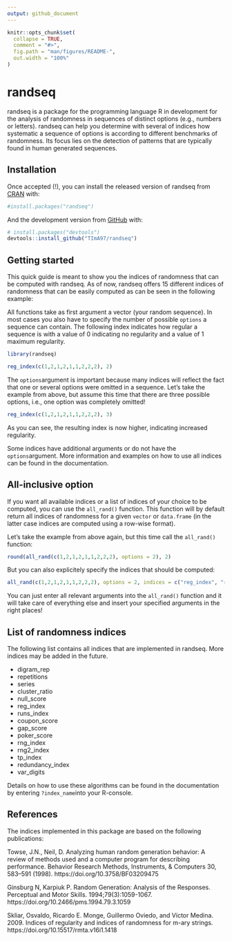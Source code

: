 ```yaml
---
output: github_document
---
```


```r
knitr::opts_chunk$set(
  collapse = TRUE,
  comment = "#>",
  fig.path = "man/figures/README-",
  out.width = "100%"
)
```

# randseq

randseq is a package for the programming language R in development for the 
analysis of randomness in sequences of distinct options (e.g., numbers or 
letters). randseq can help you determine with several of indices how systematic 
a sequence of options is according to different benchmarks of randomness. Its 
focus lies on the detection of patterns that are typically found in human 
generated sequences.

## Installation

Once accepted (!), you can install the released version of randseq from [CRAN](https://CRAN.R-project.org) with:

``` r
#install.packages("randseq")
```

And the development version from [GitHub](https://github.com/) with:

``` r
# install.packages("devtools")
devtools::install_github("TImA97/randseq")
```
## Getting started

This quick guide is meant to show you the indices of randomness that can be 
computed with randseq. As of now, randseq offers 15 different indices of
randomness that can be easily computed as can be seen in the following example:

All functions take as first argument a vector (your random sequence). In most
cases you also have to specify the number of possible `options` a sequence can 
contain. The following index indicates how regular a sequence is with a 
value of 0 indicating no regularity and a value of 1 maximum regularity. 

```r
library(randseq)

reg_index(c(1,2,1,2,1,1,2,2,2), 2)
```

The `options`argument is important because many indices will reflect the fact
that one or several options were omitted in a sequence. 
Let's take the example from above, but assume this time that there are 
three possible options, i.e., one option was completely omitted!

```r
reg_index(c(1,2,1,2,1,1,2,2,2), 3)
```

As you can see, the resulting index is now higher, indicating increased regularity.

Some indices have additional arguments or do not have the `options`argument. 
More information and examples on how to use all indices can be found in the
documentation. 


## All-inclusive option

If you want all available indices or a list of indices of your choice to be 
computed, you can use the `all_rand()` function. This function will by default
return all indices of randomness for a given `vector` or `data.frame` (in the latter
case indices are computed using a row-wise format). 

Let's take the example from above again, but this time call the `all_rand()`
function:

```r
round(all_rand(c(1,2,1,2,1,1,2,2,2), options = 2), 2)
```

But you can also explicitely specify the indices that should be computed:

```r
all_rand(c(1,2,1,2,1,1,2,2,2), options = 2, indices = c("reg_index", "rng_index"))
```

You can just enter all relevant arguments into the `all_rand()` function and
it will take care of everything else and insert your specified arguments
in the right places! 


## List of randomness indices

The following list contains all indices that are implemented in randseq.
More indices may be added in the future. 

- digram_rep
- repetitions
- series
- cluster_ratio
- null_score
- reg_index
- runs_index
- coupon_score
- gap_score
- poker_score
- rng_index
- rng2_index
- tp_index
- redundancy_index
- var_digits

Details on how to use these algorithms can be found in the documentation by entering
`?index_name`into your R-console. 

## References 

The indices implemented in this package are based on the following publications: 

Towse, J.N., Neil, D. Analyzing human random generation behavior: A review of
methods used and a computer program for describing performance. Behavior
Research Methods, Instruments, & Computers 30, 583–591 (1998).
https://doi.org/10.3758/BF03209475

Ginsburg N, Karpiuk P. Random Generation: Analysis of the Responses.
Perceptual and Motor Skills. 1994;79(3):1059-1067.
https://doi.org/10.2466/pms.1994.79.3.1059

Skliar, Osvaldo, Ricardo E. Monge, Guillermo Oviedo, and Víctor Medina. 2009.
Indices of regularity and indices of randomness for m-ary strings.
https://doi.org/10.15517/rmta.v16i1.1418

